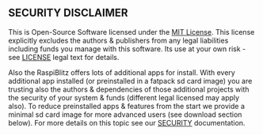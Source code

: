 ## SECURITY DISCLAIMER

This is Open-Source Software licensed under the [MIT License](LICENSE). This license explicitly excludes the authors & publishers from any legal liabilities including funds you manage with this software. Its use at your own risk - see [LICENSE](LICENSE) legal text for details.

Also the RaspiBlitz offers lots of additional apps for install. With every additional app installed (or preinstalled in a fatpack sd card image) you are trusting also the authors & dependencies of those additional projects with the security of your system & funds (different legal licensed may apply also). To reduce preinstalled apps & features from the start we provide a minimal sd card image for more advanced users (see download section below). For more details on this topic see our [SECURITY](SECURITY.md) documentation.
